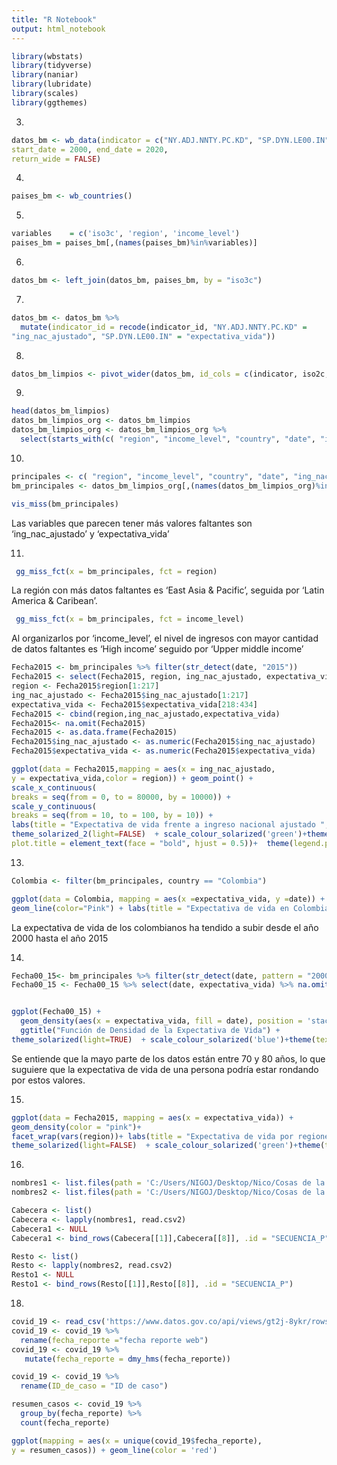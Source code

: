 ```yaml
---
title: "R Notebook"
output: html_notebook
---
```


```r
library(wbstats)
library(tidyverse)
library(naniar)
library(lubridate)
library(scales)
library(ggthemes)
```

3.
```r
datos_bm <- wb_data(indicator = c("NY.ADJ.NNTY.PC.KD", "SP.DYN.LE00.IN"),
start_date = 2000, end_date = 2020,
return_wide = FALSE)
```

4.
```r
paises_bm <- wb_countries()
```

5.
```r
variables    = c('iso3c', 'region', 'income_level')
paises_bm = paises_bm[,(names(paises_bm)%in%variables)]
```

6.
```r
datos_bm <- left_join(datos_bm, paises_bm, by = "iso3c")
```

7.
```r
datos_bm <- datos_bm %>% 
  mutate(indicator_id = recode(indicator_id, "NY.ADJ.NNTY.PC.KD" = 
"ing_nac_ajustado", "SP.DYN.LE00.IN" = "expectativa_vida"))
```

8.
```r
datos_bm_limpios <- pivot_wider(datos_bm, id_cols = c(indicator, iso2c, iso3c, country, date, region, income_level), names_from = indicator_id)
```

9.
```r
head(datos_bm_limpios)
datos_bm_limpios_org <- datos_bm_limpios
datos_bm_limpios_org <- datos_bm_limpios_org %>% 
  select(starts_with(c( "region", "income_level", "country", "date", "ing_nac_ajustado", "expectativa_vida")))
```

10.
```r
principales <- c( "region", "income_level", "country", "date", "ing_nac_ajustado", "expectativa_vida")
bm_principales <- datos_bm_limpios_org[,(names(datos_bm_limpios_org)%in%principales)]

vis_miss(bm_principales)
```
Las variables que parecen tener más valores faltantes son 'ing_nac_ajustado' y 'expectativa_vida'

11.
```r
 gg_miss_fct(x = bm_principales, fct = region)
```
La región con más datos faltantes es 'East Asia & Pacific', seguida por 'Latin America & Caribean'.
```r
 gg_miss_fct(x = bm_principales, fct = income_level)
```
Al organizarlos por 'income_level', el nivel de ingresos con mayor cantidad de datos faltantes es 'High income' seguido por 'Upper middle income'

```r
Fecha2015 <- bm_principales %>% filter(str_detect(date, "2015")) 
Fecha2015 <- select(Fecha2015, region, ing_nac_ajustado, expectativa_vida)
region <- Fecha2015$region[1:217]
ing_nac_ajustado <- Fecha2015$ing_nac_ajustado[1:217]
expectativa_vida <- Fecha2015$expectativa_vida[218:434]
Fecha2015 <- cbind(region,ing_nac_ajustado,expectativa_vida)
Fecha2015<- na.omit(Fecha2015)
Fecha2015 <- as.data.frame(Fecha2015)
Fecha2015$ing_nac_ajustado <- as.numeric(Fecha2015$ing_nac_ajustado)
Fecha2015$expectativa_vida <- as.numeric(Fecha2015$expectativa_vida)

ggplot(data = Fecha2015,mapping = aes(x = ing_nac_ajustado, 
y = expectativa_vida,color = region)) + geom_point() +
scale_x_continuous(
breaks = seq(from = 0, to = 80000, by = 10000)) +
scale_y_continuous(
breaks = seq(from = 10, to = 100, by = 10)) +
labs(title = "Expectativa de vida frente a ingreso nacional ajustado ", x= "Ingreso nacional ajustado", y= "Expectativa de Vida")+
theme_solarized_2(light=FALSE)  + scale_colour_solarized('green')+theme(text = element_text(family = "serif"), 
plot.title = element_text(face = "bold", hjust = 0.5))+  theme(legend.position = "bottom")+theme(legend.background = element_rect(fill="azure",size=0.5, linetype="solid", colour ="green"))
```

13. 
```r
Colombia <- filter(bm_principales, country == "Colombia")

ggplot(data = Colombia, mapping = aes(x =expectativa_vida, y =date)) + 
geom_line(color="Pink") + labs(title = "Expectativa de vida en Colombia", x= "Expectativa de Vida", y= "Año")+theme_solarized(light=FALSE)  + scale_colour_solarized('green')+theme(text = element_text(family = "serif"), plot.title = element_text(face = "bold", hjust = 0.5))
```

La expectativa de vida de los colombianos ha tendido a subir desde el año 2000 hasta el año 2015

14.
```r
Fecha00_15<- bm_principales %>% filter(str_detect(date, pattern = "2000|2015")) 
Fecha00_15 <- Fecha00_15 %>% select(date, expectativa_vida) %>% na.omit(Fecha00_15)


ggplot(Fecha00_15) + 
  geom_density(aes(x = expectativa_vida, fill = date), position = 'stack')  + 
  ggtitle("Función de Densidad de la Expectativa de Vida") +
theme_solarized(light=TRUE)  + scale_colour_solarized('blue')+theme(text = element_text(family = "serif"), plot.title = element_text(face = "bold", hjust = 0.5))+ labs(fill='Año') 

```
Se entiende que la mayo parte de los datos están entre 70 y 80 años, lo que suguiere que la expectativa de vida de una persona podría estar rondando por estos valores.

15.
```r
ggplot(data = Fecha2015, mapping = aes(x = expectativa_vida)) + 
geom_density(color = "pink")+
facet_wrap(vars(region))+ labs(title = "Expectativa de vida por regiones 2015 ", x= "Expectativa de Vida", y= "Densidad")+
theme_solarized(light=FALSE)  + scale_colour_solarized('green')+theme(text = element_text(family = "serif"), plot.title = element_text(face = "bold", hjust = 0.5))
```

16.
```r
nombres1 <- list.files(path = 'C:/Users/NIGOJ/Desktop/Nico/Cosas de la U/Programacion/Taller2_Gonzalez/Febrero', pattern = 'Cabecera', full.names = TRUE)
nombres2 <- list.files(path = 'C:/Users/NIGOJ/Desktop/Nico/Cosas de la U/Programacion/Taller2_Gonzalez/Febrero', pattern = 'Resto', full.names = TRUE)

Cabecera <- list()
Cabecera <- lapply(nombres1, read.csv2)
Cabecera1 <- NULL
Cabecera1 <- bind_rows(Cabecera[[1]],Cabecera[[8]], .id = "SECUENCIA_P")

Resto <- list()
Resto <- lapply(nombres2, read.csv2)
Resto1 <- NULL
Resto1 <- bind_rows(Resto[[1]],Resto[[8]], .id = "SECUENCIA_P")
```

18.
```r
covid_19 <- read_csv('https://www.datos.gov.co/api/views/gt2j-8ykr/rows.csv?accessT')
covid_19 <- covid_19 %>% 
  rename(fecha_reporte ="fecha reporte web") 
covid_19 <- covid_19 %>% 
   mutate(fecha_reporte = dmy_hms(fecha_reporte))

covid_19 <- covid_19 %>% 
  rename(ID_de_caso = "ID de caso")

resumen_casos <- covid_19 %>% 
  group_by(fecha_reporte) %>% 
  count(fecha_reporte)

ggplot(mapping = aes(x = unique(covid_19$fecha_reporte), 
y = resumen_casos)) + geom_line(color = 'red')
```







